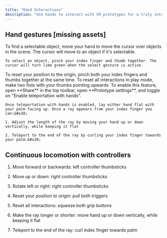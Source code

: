 ```yaml
---
title: "Hand Interactions"
description: "Use hands to interact with VR prototypes for a truly interactive experience."
---
```


## Hand gestures \[missing assets]

<AccordionGroup>
  <Accordion title="Selecting an object" defaultOpen={false}>
    To find a selectable object, move your hand to move the cursor over objects in the scene. The cursor will move to an object if it's selectable.&#x20;

    To select an object, pinch your index finger and thumb together. The cursor will turn lime green when the select gesture is active.
  </Accordion>

  <Accordion title="Resetting position to the origin" defaultOpen={false}>
    To reset your position to the origin, pinch both your index fingers and thumbs together at the same time.
  </Accordion>

  <Accordion title="Resetting all interactions in play mode" defaultOpen={false}>
    To reset all interactions in play mode, make two fists with your thumbs pointing upwards.
  </Accordion>

  <Accordion title="Teleporting with hands" defaultOpen={false}>
    To enable this feature, open **Share** in the top toolbar, open **Prototype settings**, and toggle on "Enable teleportation with hands".

    Once teleportation with hands is enabled, lay either hand flat with your palm facing up. Once a ray appears from your index finger you can:&#x20;

    1. Adjust the length of the ray by moving your hand up or down vertically, while keeping it flat

    2. Teleport to the end of the ray by curling your index finger towards your palm.&#x20;
  </Accordion>
</AccordionGroup>

## Continuous locomotion with controllers

1. Move forward or backwards: left controller thumbsticks

2. Move up or down: right controller thumbsticks

3. Rotate left or right: right controller thumbsticks

4. Reset your position to origin: pull both triggers

5. Reset all interactions: squeeze both grip buttons&#x20;

6. Make the ray longer or shorter: move hand up or down vertically, while keeping it flat

7. Teleport to the end of the ray: curl index finger towards palm&#x20;